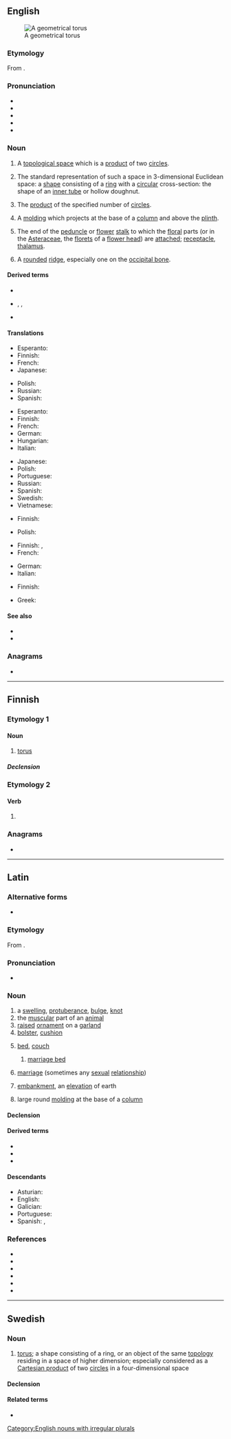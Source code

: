 {{also|Torus}}
==English==
{{was wotd|2007|April|10}}
{{wikipedia}}
[[Image:Torus.png|thumb|A geometrical torus]]

===Etymology===
From {{etyl|la|en}} {{m|la|torus||swelling, protuberance}}.

===Pronunciation===
* {{IPA|/ˈtɔːɹəs/|lang=en}}
* {{audio|en-us-torus.ogg|Audio (US)|lang=en}}
* {{audio|en-au-torus.ogg|Audio (AU)|lang=en}}
* {{rhymes|ɔːrəs|lang=en}}
* {{homophones|lang=en|Taurus}}

===Noun===
{{en-noun|tori|toruses}}

# {{lb|en|topology}} A [[topological space]] which is a [[product]] of two [[circle]]s.
#: {{ux|en|A 4-variable Karnaugh map can be thought of, topologically, as being a '''torus'''.}}
# {{lb|en|mathematics}} The standard representation of such a space in 3-dimensional Euclidean space: a [[shape]] consisting of a [[ring]] with a [[circular]] cross-section: the shape of an [[inner tube]] or hollow doughnut.
# {{lb|en|topology|in combination|<nowiki/>'''''n''-torus'''|<nowiki/>'''4-torus'''|etc.}} The [[product]] of the specified number of [[circle]]s.
# {{lb|en|architecture}} A [[molding]] which projects at the base of a [[column]] and above the [[plinth]].
# {{lb|en|botany}} The end of the [[peduncle]] or [[flower]] [[stalk]] to which the [[floral]] parts (or in the [[Asteraceae]], the [[floret]]s of a [[flower head]]) are [[attach]]ed; [[receptacle]], [[thalamus]].
# {{lb|en|anatomy}} A [[rounded]] [[ridge]], especially one on the [[occipital bone]].

====Derived terms====
* {{l|en|hypertorus}}
* {{l|en|toric}}, {{l|en|toroid}}, {{l|en|toroidal}}
* {{l|en|solid torus}}

====Translations====
{{trans-top|topological space}}
* Esperanto: {{t+|eo|toro}}
* Finnish: {{t+|fi|torus}}
* French: {{t+|fr|tore}}
* Japanese: {{t+|ja|トーラス|tr=tōrasu}}
{{trans-mid}}
* Polish: {{t+|pl|torus|m}}
* Russian: {{t+|ru|тор|m}}
* Spanish: {{t+|es|toro|m}}
{{trans-bottom}}

{{trans-top|shape in 3-dimensional Euclidean space}}
* Esperanto: {{t+|eo|toro}}
* Finnish: {{t+|fi|torus}}
* French: {{t+|fr|tore|m}}
* German: {{t+|de|Torus}}
* Hungarian: {{t|hu|tórusz}}
* Italian: {{t+|it|toro|m}}
{{trans-mid}}
* Japanese: {{t+|ja|トーラス|tr=tōrasu}}
* Polish: {{t+|pl|torus|m}}
* Portuguese: {{t+|pt|toro|m}}
* Russian: {{t+|ru|тор|m}}
* Spanish: {{t+|es|toro|m}}
* Swedish: {{t+|sv|torus|c}}
* Vietnamese: {{t|vi|khối xuyến}}
{{trans-bottom}}

{{trans-top|in combination, product of circles}}
* Finnish: {{t+|fi|torus}}
{{trans-mid}}
* Polish: {{t+|pl|torus|m}}
{{trans-bottom}}

{{trans-top|molding}}
* Finnish: {{t+|fi|torus}}, {{t|fi|vannikka}}
* French: {{t+|fr|tore|m}}
{{trans-mid}}
* German: {{t+|de|Wulst|m}}
* Italian: {{t+|it|toro|m}}
{{trans-bottom}}

{{trans-top|end of a stalk}}
* Finnish: {{t+|fi|kukkapohjus}}
{{trans-mid}}
{{trans-bottom}}

{{checktrans-top}}
* Greek: {{t+check|el|τόρος|m}}
{{trans-mid}}
{{trans-bottom}}

====See also====
* {{l|en|annulus}}
* {{l|en|hoop}}

===Anagrams===
* {{anagrams|en|a=orstu|Rusto|Stour|Tours|roust|routs|stour|sutor|tours}}

[[Category:English nouns with irregular plurals]]

----

==Finnish==

===Etymology 1===

====Noun====
{{fi-noun}}

# {{lb|fi|topology}} [[#English|torus]]

=====Declension=====
{{fi-decl-vastaus|toru|a}}

===Etymology 2===

====Verb====
{{head|fi|verb form}}

# {{fi-form of|torua|pr=second-person|pl=singular|mood=imperative|tense=present|suffix=-s}}

===Anagrams===
* {{anagrams|fi|a=orstu|rusto|turso}}

----

==Latin==

===Alternative forms===
* {{l|la|thorus}}

===Etymology===
From {{der|la|ine-pro|*sterh₃-}}.

===Pronunciation===
* {{la-IPA|torus}}

===Noun===
{{la-noun|torus|torī|m|second}}

# a [[swelling]], [[protuberance]], [[bulge]], [[knot]]
# the [[muscular]] part of an [[animal]]
# [[raised]] [[ornament]] on a [[garland]]
# [[bolster]], [[cushion]]
# {{lb|la|by extension}} [[bed]], [[couch]]
## [[marriage bed]]
# {{lb|la|by extension|figuratively}} [[marriage]] (sometimes any [[sexual]] [[relationship]])
# [[embankment]], an [[elevation]] of earth
# {{lb|la|architecture}} large round [[molding]] at the base of a [[column]]

====Declension====
{{la-decl-2nd|tor}}

====Derived terms====
* {{l|la|toral}}
* {{l|la|torōsus}}
* {{l|la|torulus}}

====Descendants====
* Asturian: {{l|ast|tueru}}
* English: {{l|en|torus}}
* Galician: {{l|gl|toro}}
* Portuguese: {{l|pt|toro}}
* Spanish: {{l|es|toro}}, {{l|es|tuero}}

===References===
* {{R:L&S}}
* {{R:Elementary Lewis}}
* {{R:Gaffiot}}
* {{R:PersEnc}}
* {{R:Peck}}
* {{R:Smith's Antiquities}}

----

==Swedish==

===Noun===
{{sv-noun|c}}

# {{lb|sv|topology}} [[#English|torus]]; a shape consisting of a ring, or an object of the same [[topology]] residing in a space of higher dimension; especially considered as a [[Cartesian product]] of two [[circle]]s in a four-dimensional space

====Declension====
{{sv-infl-noun-c-ar|genitive=}}

====Related terms====
* {{l|sv|flat torus}}